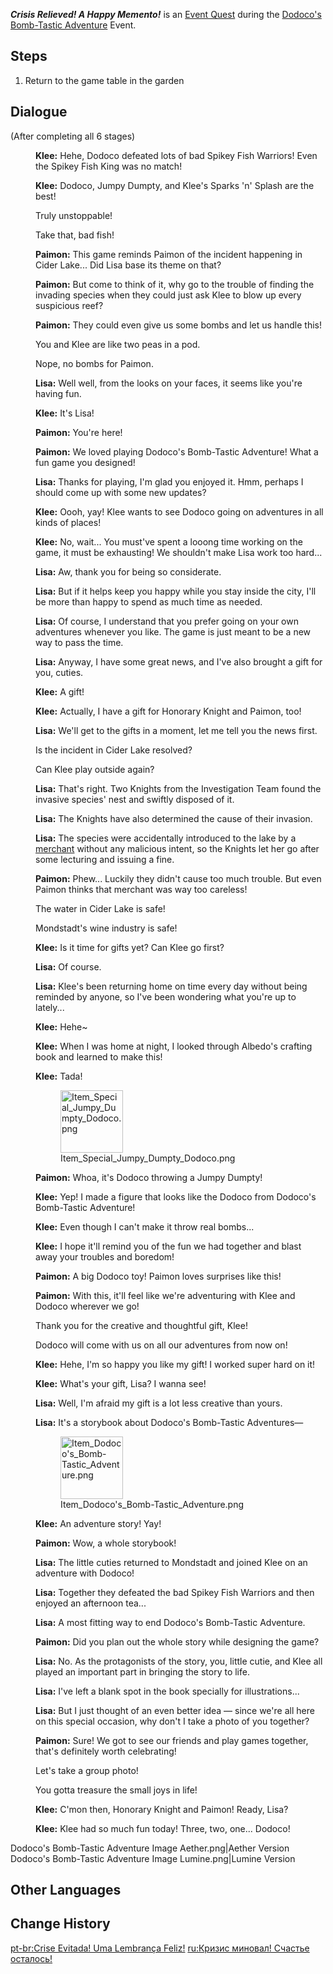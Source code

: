 {{Quest Infobox
|id            = 70536
|image         = Crisis Relieved! A Happy Memento!.png
|type          = World
|event_name    = Dodoco's Bomb-Tastic Adventure
|requirement   = 
|characters    = Klee; Lisa; Paimon; Traveler
|startLocation = [[Mondstadt City|Mondstadt]], [[Mondstadt]]
|region        = Mondstadt
|area          = Starfell Valley
|subarea       = Mondstadt City
|prev          = Mysterious Fish? A Booming Adventure!
|next          = 
|rewards       = Mora*10,000;Adventurer's Experience*4;Dodoco's Bomb-Tastic Adventure (Quest Item)*1;Special Jumpy Dumpty Dodoco*1
|otherRewards  = 
|voiced        = yes
}}
'''''Crisis Relieved! A Happy Memento!''''' is an [[Event Quest]] during the [[Dodoco's Bomb-Tastic Adventure]] Event.

==Steps==
# Return to the game table in the garden

==Dialogue==
{{Quest Description|After having fun playing through Dodoco's Bomb-Tastic Adventure, you and Klee hear good news from Lisa, and even receive a surprise gift...}}
{{Dialogue Start}}
;(After completing all 6 stages)
:{{A|vo zdeq002b 1 klee 01.ogg}} '''Klee:''' Hehe, Dodoco defeated lots of bad Spikey Fish Warriors! Even the Spikey Fish King was no match!
:{{A|vo zdeq002b 1 klee 02.ogg}} '''Klee:''' Dodoco, Jumpy Dumpty, and Klee's Sparks 'n' Splash are the best!
:{{DIcon}} Truly unstoppable!
:{{DIcon}} Take that, bad fish!
:{{A|vo zdeq002b 1 paimon 01.ogg}} '''Paimon:''' This game reminds Paimon of the incident happening in Cider Lake... Did Lisa base its theme on that?
:{{A|vo zdeq002b 1 paimon 02.ogg}} '''Paimon:''' But come to think of it, why go to the trouble of finding the invading species when they could just ask Klee to blow up every suspicious reef?
:{{A|vo zdeq002b 1 paimon 03.ogg}} '''Paimon:''' They could even give us some bombs and let us handle this!
:{{DIcon}} You and Klee are like two peas in a pod.
:{{DIcon}} Nope, no bombs for Paimon.
:{{A|vo zdeq002b 1 lisa 01.ogg}} '''Lisa:''' Well well, from the looks on your faces, it seems like you're having fun.
:{{A|vo zdeq002b 1 klee 03.ogg}} '''Klee:''' It's Lisa!
:{{A|vo zdeq002b 1 paimon 04.ogg}} '''Paimon:''' You're here!
:{{A|vo zdeq002b 1 paimon 05.ogg}} '''Paimon:''' We loved playing Dodoco's Bomb-Tastic Adventure! What a fun game you designed!
:{{A|vo zdeq002b 1 lisa 02.ogg}} '''Lisa:''' Thanks for playing, I'm glad you enjoyed it. Hmm, perhaps I should come up with some new updates?
:{{A|vo zdeq002b 1 klee 04.ogg}} '''Klee:''' Oooh, yay! Klee wants to see Dodoco going on adventures in all kinds of places!
:{{A|vo zdeq002b 1 klee 05.ogg}} '''Klee:''' No, wait... You must've spent a looong time working on the game, it must be exhausting! We shouldn't make Lisa work too hard...
:{{A|vo zdeq002b 1 lisa 03.ogg}} '''Lisa:''' Aw, thank you for being so considerate.
:{{A|vo zdeq002b 1 lisa 04.ogg}} '''Lisa:''' But if it helps keep you happy while you stay inside the city, I'll be more than happy to spend as much time as needed.
:{{A|vo zdeq002b 1 lisa 05.ogg}} '''Lisa:''' Of course, I understand that you prefer going on your own adventures whenever you like. The game is just meant to be a new way to pass the time.
:{{A|vo zdeq002b 1 lisa 06.ogg}} '''Lisa:''' Anyway, I have some great news, and I've also brought a gift for you, cuties.
:{{A|vo zdeq002b 1 klee 06.ogg}} '''Klee:''' A gift!
:{{A|vo zdeq002b 1 klee 07a.ogg}} {{A|vo zdeq002b 1 klee 07b.ogg}} '''Klee:''' Actually, I have a gift for {{MC|m=Mr.|f=Miss}} Honorary Knight and Paimon, too!
:{{A|vo zdeq002b 1 lisa 07.ogg}} '''Lisa:''' We'll get to the gifts in a moment, let me tell you the news first.
:{{DIcon}} Is the incident in Cider Lake resolved?
:{{DIcon}} Can Klee play outside again?
:{{A|vo zdeq002b 1 lisa 08.ogg}} '''Lisa:''' That's right. Two Knights from the Investigation Team found the invasive species' nest and swiftly disposed of it.
:{{A|vo zdeq002b 1 lisa 09.ogg}} '''Lisa:''' The Knights have also determined the cause of their invasion.
:{{A|vo zdeq002b 1 lisa 10.ogg}} '''Lisa:''' The species were accidentally introduced to the lake by a [[Jala|merchant]] without any malicious intent, so the Knights let her go after some lecturing and issuing a fine.
:{{A|vo zdeq002b 1 paimon 06.ogg}} '''Paimon:''' Phew... Luckily they didn't cause too much trouble. But even Paimon thinks that merchant was way too careless!
:{{DIcon}} The water in Cider Lake is safe!
:{{DIcon}} Mondstadt's wine industry is safe!
:{{A|vo zdeq002b 1 klee 08.ogg}} '''Klee:''' Is it time for gifts yet? Can Klee go first?
:{{A|vo zdeq002b 1 lisa 11.ogg}} '''Lisa:''' Of course.
:{{A|vo zdeq002b 1 lisa 12.ogg}} '''Lisa:''' Klee's been returning home on time every day without being reminded by anyone, so I've been wondering what you're up to lately...
:{{A|vo zdeq002b 1 klee 09.ogg}} '''Klee:''' Hehe~
:{{A|vo zdeq002b 1 klee 10.ogg}} '''Klee:''' When I was home at night, I looked through Albedo's crafting book and learned to make this!
:{{A|vo zdeq002b 1 klee 11.ogg}} '''Klee:''' Tada!
:[[File:Item Special Jumpy Dumpty Dodoco.png|100px]]
:{{A|vo zdeq002b 1 paimon 07.ogg}} '''Paimon:''' Whoa, it's Dodoco throwing a Jumpy Dumpty!
:{{A|vo zdeq002b 1 klee 12.ogg}} '''Klee:''' Yep! I made a figure that looks like the Dodoco from Dodoco's Bomb-Tastic Adventure!
:{{A|vo zdeq002b 1 klee 13.ogg}} '''Klee:''' Even though I can't make it throw real bombs...
:{{A|vo zdeq002b 1 klee 14a.ogg}}<!--{{A|vo zdeq002b 1 klee 14b.ogg}}--> '''Klee:''' I hope it'll remind you of the fun we had together and blast away your troubles and boredom!
:{{A|vo zdeq002b 1 paimon 08.ogg}} '''Paimon:''' A big Dodoco toy! Paimon loves surprises like this!
:{{A|vo zdeq002b 1 paimon 09.ogg}} '''Paimon:''' With this, it'll feel like we're adventuring with Klee and Dodoco wherever we go!
:{{DIcon}} Thank you for the creative and thoughtful gift, Klee!
:{{DIcon}} Dodoco will come with us on all our adventures from now on!
:{{A|vo zdeq002b 1 klee 15a.ogg}}<!--{{A|vo zdeq002b 1 klee 15b.ogg}}--> '''Klee:''' Hehe, I'm so happy you like my gift! I worked super hard on it!
:{{A|vo zdeq002b 1 klee 16.ogg}} '''Klee:''' What's your gift, Lisa? I wanna see!
:{{A|vo zdeq002b 1 lisa 13.ogg}} '''Lisa:''' Well, I'm afraid my gift is a lot less creative than yours.
:{{A|vo zdeq002b 1 lisa 14.ogg}} '''Lisa:''' It's a storybook about Dodoco's Bomb-Tastic Adventures&mdash;
:[[File:Item Dodoco's Bomb-Tastic Adventure.png|100px]]
:{{A|vo zdeq002b 1 klee 17.ogg}} '''Klee:''' An adventure story! Yay!
:{{A|vo zdeq002b 1 paimon 10.ogg}} '''Paimon:''' Wow, a whole storybook!
:{{A|vo zdeq002b 1 lisa 15.ogg}} '''Lisa:''' The little cuties returned to Mondstadt and joined Klee on an adventure with Dodoco!
:{{A|vo zdeq002b 1 lisa 16a.ogg}}<!--{{A|vo zdeq002b 1 lisa 16b.ogg}}--> '''Lisa:''' Together they defeated the bad Spikey Fish Warriors and then enjoyed an afternoon tea...
:{{A|vo zdeq002b 1 lisa 17.ogg}} '''Lisa:''' A most fitting way to end Dodoco's Bomb-Tastic Adventure.
:{{A|vo zdeq002b 1 paimon 11.ogg}} '''Paimon:''' Did you plan out the whole story while designing the game?
:{{A|vo zdeq002b 1 lisa 18.ogg}} '''Lisa:''' No. As the protagonists of the story, you, little cutie, and Klee all played an important part in bringing the story to life.
:{{A|vo zdeq002b 1 lisa 19.ogg}} '''Lisa:''' I've left a blank spot in the book specially for illustrations...
:{{A|vo zdeq002b 1 lisa 20.ogg}} '''Lisa:''' But I just thought of an even better idea &mdash; since we're all here on this special occasion, why don't I take a photo of you together?
:{{A|vo zdeq002b 1 paimon 12.ogg}} '''Paimon:''' Sure! We got to see our friends and play games together, that's definitely worth celebrating!
:{{DIcon}} Let's take a group photo!
:{{DIcon}} You gotta treasure the small joys in life!
:{{A|vo zdeq002b 1 klee 18a.ogg}} {{A|vo zdeq002b 1 klee 18b.ogg}} '''Klee:''' C'mon then, {{MC|m=Mr.|f=Miss}} Honorary Knight and Paimon! Ready, Lisa?
:{{A|vo zdeq002b 1 klee 19.ogg}} '''Klee:''' Klee had so much fun today! Three, two, one... Dodoco!
<gallery>
Dodoco's Bomb-Tastic Adventure Image Aether.png|Aether Version
Dodoco's Bomb-Tastic Adventure Image Lumine.png|Lumine Version
</gallery>
{{Dialogue End}}

==Other Languages==
{{Other Languages
|en      = Crisis Relieved! A Happy Memento!
|zhs     = 危机解除！开心留念！
|zhs_rm  = 
|zht     = 危機解除！開心留念！
|zht_rm  = 
|zh_tl   = 
|ja      = 危機は去った！ハッピーメモリー！
|ja_rm   = Kiken wa Satta! Happii Memorii!
|ja_tl   = Crisis Resolved! A Happy Memory!
|ko      = 위기 해결! 즐거운 추억!
|ko_tl   = Crisis Resolved! Joyful Memories!
|es      = ¡Crisis resuelta y un recuerdo feliz!
|es_tl   = Crisis Resolved and a Happy Memory!
|fr      = Crise résolue et souvenirs joyeux
|fr_tl   = Resolved Crisis and Happy Memories
|ru      = Кризис миновал! Счастье осталось!
|ru_tl   = 
|th      = พ้นวิกฤติแล้ว! บันทึกช่วงเวลาแสนสุข!
|th_rm   = 
|th_tl   = 
|vi      = Mối Nguy Bị Loại Bỏ! Vui Vẻ Lưu Kỷ Niệm!
|vi_tl   = 
|de      = Gedenken einer abgewendeten Krise!
|de_tl   = Commemoration of an Averted Crisis!
|id      = Krisis Reda! Abadikan Momen Bahagia!
|id_tl   = Crisis Subsided! Capture the Happy Moment!
|pt      = Crise Evitada! Uma Lembrança Feliz!
|pt_tl   = 
|tr      = Kriz Çözüldü! Mutlu Bir An!
|tr_tl   = 
|it      = Crisi sventata! Un ricordo felice!
|it_tl   = 
}}

==Change History==
{{Change History|4.1}}

[[pt-br:Crise Evitada! Uma Lembrança Feliz!]]
[[ru:Кризис миновал! Счастье осталось!]]